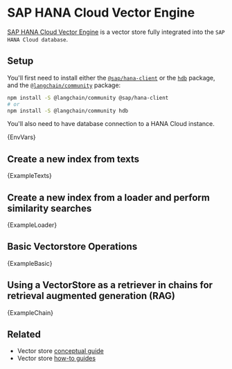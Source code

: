 # SAP HANA Cloud Vector Engine

[SAP HANA Cloud Vector Engine](https://www.sap.com/events/teched/news-guide/ai.html#article8) is a vector store fully integrated into the `SAP HANA Cloud database`.

## Setup

You'll first need to install either the [`@sap/hana-client`](https://www.npmjs.com/package/@sap/hana-client) or the [`hdb`](https://www.npmjs.com/package/hdb) package, and the [`@langchain/community`](https://www.npmjs.com/package/@langchain/community) package:


<IntegrationInstallTooltip></IntegrationInstallTooltip>

```bash npm2yarn
npm install -S @langchain/community @sap/hana-client
# or
npm install -S @langchain/community hdb
```

You'll also need to have database connection to a HANA Cloud instance.


<CodeBlock language="text">{EnvVars}</CodeBlock>

## Create a new index from texts


<CodeBlock language="typescript">{ExampleTexts}</CodeBlock>

## Create a new index from a loader and perform similarity searches


<CodeBlock language="typescript">{ExampleLoader}</CodeBlock>

## Basic Vectorstore Operations


<CodeBlock language="typescript">{ExampleBasic}</CodeBlock>

## Using a VectorStore as a retriever in chains for retrieval augmented generation (RAG)


<CodeBlock language="typescript">{ExampleChain}</CodeBlock>


## Related

- Vector store [conceptual guide](/docs/concepts/#vectorstores)
- Vector store [how-to guides](/docs/how_to/#vectorstores)
